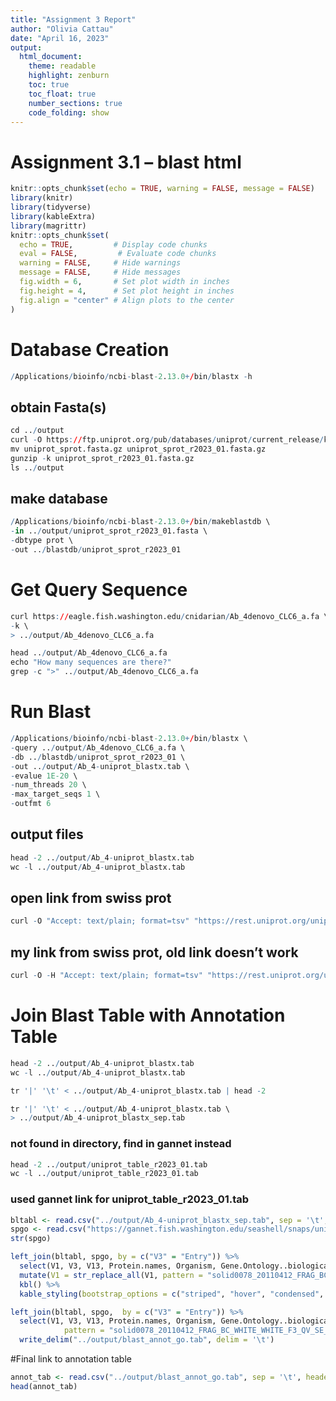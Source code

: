 ```yaml
---
title: "Assignment 3 Report"
author: "Olivia Cattau"
date: "April 16, 2023"
output: 
  html_document:
    theme: readable
    highlight: zenburn
    toc: true
    toc_float: true
    number_sections: true
    code_folding: show
---
```


# Assignment 3.1 -- blast html

```r
knitr::opts_chunk$set(echo = TRUE, warning = FALSE, message = FALSE)
library(knitr)
library(tidyverse)
library(kableExtra)
library(magrittr)
knitr::opts_chunk$set(
  echo = TRUE,         # Display code chunks
  eval = FALSE,         # Evaluate code chunks
  warning = FALSE,     # Hide warnings
  message = FALSE,     # Hide messages
  fig.width = 6,       # Set plot width in inches
  fig.height = 4,      # Set plot height in inches
  fig.align = "center" # Align plots to the center
)
```


# Database Creation
```r
/Applications/bioinfo/ncbi-blast-2.13.0+/bin/blastx -h
```


## obtain Fasta(s)
```r
cd ../output
curl -O https://ftp.uniprot.org/pub/databases/uniprot/current_release/knowledgebase/complete/uniprot_sprot.fasta.gz
mv uniprot_sprot.fasta.gz uniprot_sprot_r2023_01.fasta.gz
gunzip -k uniprot_sprot_r2023_01.fasta.gz
ls ../output
```

## make database
```r
/Applications/bioinfo/ncbi-blast-2.13.0+/bin/makeblastdb \
-in ../output/uniprot_sprot_r2023_01.fasta \
-dbtype prot \
-out ../blastdb/uniprot_sprot_r2023_01
```

# Get Query Sequence
```r
curl https://eagle.fish.washington.edu/cnidarian/Ab_4denovo_CLC6_a.fa \
-k \
> ../output/Ab_4denovo_CLC6_a.fa
```

```r
head ../output/Ab_4denovo_CLC6_a.fa
echo "How many sequences are there?"
grep -c ">" ../output/Ab_4denovo_CLC6_a.fa
```


# Run Blast 
```r
/Applications/bioinfo/ncbi-blast-2.13.0+/bin/blastx \
-query ../output/Ab_4denovo_CLC6_a.fa \
-db ../blastdb/uniprot_sprot_r2023_01 \
-out ../output/Ab_4-uniprot_blastx.tab \
-evalue 1E-20 \
-num_threads 20 \
-max_target_seqs 1 \
-outfmt 6
```

## output files
```r
head -2 ../output/Ab_4-uniprot_blastx.tab
wc -l ../output/Ab_4-uniprot_blastx.tab
```


## open link from swiss prot
```r
curl -O "Accept: text/plain; format=tsv" "https://rest.uniprot.org/uniprotkb/search?query=reviewed:true+AND+organism_id:9606"
```

## my link from swiss prot, old link doesn't work
```r
curl -O -H "Accept: text/plain; format=tsv" "https://rest.uniprot.org/uniprotkb/stream?compressed=true&format=fasta&query=%28%2A%29%20AND%20%28reviewed%3Atrue%29"
```

# Join Blast Table with Annotation Table
```r
head -2 ../output/Ab_4-uniprot_blastx.tab
wc -l ../output/Ab_4-uniprot_blastx.tab
```

```r
tr '|' '\t' < ../output/Ab_4-uniprot_blastx.tab | head -2
```

```r
tr '|' '\t' < ../output/Ab_4-uniprot_blastx.tab \
> ../output/Ab_4-uniprot_blastx_sep.tab
```


### not found in directory, find in gannet instead
```r
head -2 ../output/uniprot_table_r2023_01.tab
wc -l ../output/uniprot_table_r2023_01.tab
```

### used gannet link for uniprot_table_r2023_01.tab
```r
bltabl <- read.csv("../output/Ab_4-uniprot_blastx_sep.tab", sep = '\t', header = FALSE)
spgo <- read.csv("https://gannet.fish.washington.edu/seashell/snaps/uniprot_table_r2023_01.tab", sep = '\t', header = TRUE)
str(spgo)
```

```r
left_join(bltabl, spgo, by = c("V3" = "Entry")) %>%
  select(V1, V3, V13, Protein.names, Organism, Gene.Ontology..biological.process., Gene.Ontology.IDs) %>%
  mutate(V1 = str_replace_all(V1, pattern = "solid0078_20110412_FRAG_BC_WHITE_WHITE_F3_QV_SE_trimmed", replacement = "Ab")) %>%
  kbl() %>%
  kable_styling(bootstrap_options = c("striped", "hover", "condensed", "responsive"))
```


```r
left_join(bltabl, spgo,  by = c("V3" = "Entry")) %>%
  select(V1, V3, V13, Protein.names, Organism, Gene.Ontology..biological.process., Gene.Ontology.IDs) %>% mutate(V1 = str_replace_all(V1, 
            pattern = "solid0078_20110412_FRAG_BC_WHITE_WHITE_F3_QV_SE_trimmed", replacement = "Ab")) %>%
  write_delim("../output/blast_annot_go.tab", delim = '\t')
```

#Final link to annotation table
```r
annot_tab <- read.csv("../output/blast_annot_go.tab", sep = '\t', header = TRUE)
head(annot_tab)
```



